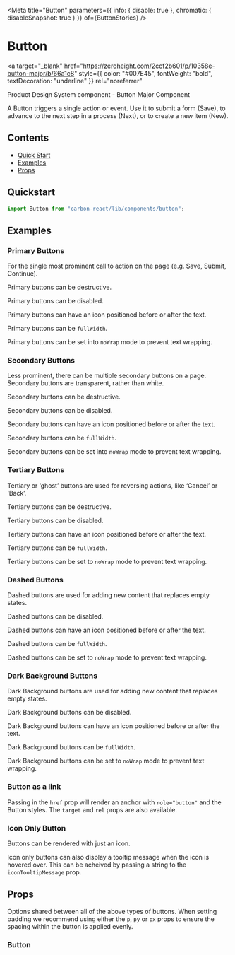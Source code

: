

<Meta
  title="Button"
  parameters={{ info: { disable: true }, chromatic: { disableSnapshot: true } }}
  of={ButtonStories}
/>

# Button

<a
  target="_blank"
  href="https://zeroheight.com/2ccf2b601/p/10358e-button-major/b/66a1c8"
  style={{ color: "#007E45", fontWeight: "bold", textDecoration: "underline" }}
  rel="noreferrer"
>
  Product Design System component - Button Major Component
</a>

A Button triggers a single action or event.
Use it to submit a form (Save), to advance to the next step in a process (Next), or to create a new item (New).

## Contents

- [Quick Start](#quick-start)
- [Examples](#examples)
- [Props](#props)

## Quickstart

```javascript
import Button from "carbon-react/lib/components/button";
```

## Examples

### Primary Buttons

For the single most prominent call to action on the page (e.g. Save, Submit, Continue).

<Canvas of={ButtonStories.PrimaryButton} />

Primary buttons can be destructive.

<Canvas
  of={ButtonStories.PrimaryButtonDestructive}
/>

Primary buttons can be disabled.

<Canvas of={ButtonStories.PrimaryButtonDisabled} />

Primary buttons can have an icon positioned before or after the text.

<Canvas of={ButtonStories.PrimaryButtonIcon} />

Primary buttons can be `fullWidth`.

<Canvas of={ButtonStories.PrimaryButtonFullWitdth} />

Primary buttons can be set into `noWrap` mode to prevent text wrapping.

<Canvas of={ButtonStories.PrimaryButtonNoWrap} />

### Secondary Buttons

Less prominent, there can be multiple secondary buttons on a page.
Secondary buttons are transparent, rather than white.

<Canvas of={ButtonStories.SecondaryButton} />

Secondary buttons can be destructive.

<Canvas
  of={ButtonStories.SecondaryButtonDestructive}
/>

Secondary buttons can be disabled.

<Canvas of={ButtonStories.SecondaryButtonDisabled} />

Secondary buttons can have an icon positioned before or after the text.

<Canvas of={ButtonStories.ButtonIconOnly} />

Secondary buttons can be `fullWidth`.

<Canvas
  of={ButtonStories.SecondaryButtonFullWidth}
/>

Secondary buttons can be set into `noWrap` mode to prevent text wrapping.

<Canvas of={ButtonStories.SecondaryButtonNoWrap} />

### Tertiary Buttons

Tertiary or ‘ghost’ buttons are used for reversing actions, like ‘Cancel’ or ‘Back’.

<Canvas of={ButtonStories.TertiaryButton} />

Tertiary buttons can be destructive.

<Canvas
  of={ButtonStories.TertiaryButtonDestructive}
/>

Tertiary buttons can be disabled.

<Canvas of={ButtonStories.TertiaryButtonDisabled} />

Tertiary buttons can have an icon positioned before or after the text.

<Canvas of={ButtonStories.TertiaryButtonIcon} />

Tertiary buttons can be `fullWidth`.

<Canvas of={ButtonStories.TertiaryButtonFullWidth} />

Tertiary buttons can be set to `noWrap` mode to prevent text wrapping.

<Canvas of={ButtonStories.TertiaryButtonNoWrap} />

### Dashed Buttons

Dashed buttons are used for adding new content that replaces empty states.

<Canvas of={ButtonStories.DashedButton} />

Dashed buttons can be disabled.

<Canvas of={ButtonStories.DashedButtonDisabled} />

Dashed buttons can have an icon positioned before or after the text.

<Canvas of={ButtonStories.DashedButtonIcon} />

Dashed buttons can be `fullWidth`.

<Canvas of={ButtonStories.DashedButtonFullWidth} />

Dashed buttons can be set to `noWrap` mode to prevent text wrapping.

<Canvas of={ButtonStories.DashedButtonNoWrap} />

### Dark Background Buttons

Dark Background buttons are used for adding new content that replaces empty states.

<Canvas of={ButtonStories.DarkBackgroundButton} />

Dark Background buttons can be disabled.

<Canvas
  of={ButtonStories.DarkBackgroundButtonDisabled}
/>

Dark Background buttons can have an icon positioned before or after the text.

<Canvas
  of={ButtonStories.DarkBackgroundButtonIcon}
/>

Dark Background buttons can be `fullWidth`.

<Canvas
  of={ButtonStories.DarkBackgroundButtonFullWidth}
/>

Dark Background buttons can be set to `noWrap` mode to prevent text wrapping.

<Canvas
  of={ButtonStories.DarkBackgroundButtonNoWrap}
/>

### Button as a link

Passing in the `href` prop will render an anchor with `role="button"` and the Button styles. The `target` and `rel` props are also available.

<Canvas of={ButtonStories.ButtonAsALink} />

### Icon Only Button

Buttons can be rendered with just an icon.

<Canvas of={ButtonStories.ButtonIconOnly} />

Icon only buttons can also display a tooltip message when the icon is hovered over. This can be acheived by passing a string to the `iconTooltipMessage` prop.

<Canvas
  of={ButtonStories.ButtonIconTooltipMessage}
/>

## Props

Options shared between all of the above types of buttons. When setting padding we recommend using either the `p`, `py`
or `px` props to ensure the spacing within the button is applied evenly.

### Button

<ArgTypes of={ButtonStories} />
